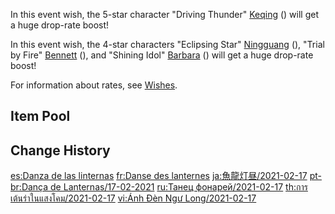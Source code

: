 {{Wish
|name              = Dance of Lanterns 2021-02-17
|image             = Dance of Lanterns 2021-02-17.png
|type              = Character Event
|duration          = event
|time_start        = 2021-02-17 18:00:00
|time_end          = 2021-03-02 15:59:59
|link              = https://genshin.hoyoverse.com/en/news/detail/8617
|preceding         = Invitation to Mundane Life/2021-02-03
|succeeding        = Moment of Bloom/2021-03-02
|alongside         = Epitome Invocation/2021-02-03
|alongside2        = Epitome Invocation/2021-02-23
}}
In this event wish, the 5-star character "Driving Thunder" [[Keqing]] ({{Electro}}) will get a huge drop-rate boost!

In this event wish, the 4-star characters "Eclipsing Star" [[Ningguang]] ({{Geo}}), "Trial by Fire" [[Bennett]] ({{Pyro}}), and "Shining Idol" [[Barbara]] ({{Hydro}}) will get a huge drop-rate boost!

For information about rates, see [[Wishes]].

==Item Pool==
{{Wish Pool
|^Keqing
|^Ningguang
|^Bennett
|^Barbara
|Diluc
|Jean
|Mona
|Qiqi
|Beidou
|Chongyun
|Diona
|Fischl
|Noelle
|Razor
|Sucrose
|Xiangling
|Xingqiu
|Xinyan
|Dragon's Bane
|Eye of Perception
|Favonius Codex
|Favonius Greatsword
|Favonius Lance
|Favonius Sword
|Favonius Warbow
|Lion's Roar
|Rainslasher
|Rust
|Sacrificial Bow
|Sacrificial Fragments
|Sacrificial Greatsword
|Sacrificial Sword
|The Bell
|The Flute
|The Stringless
|The Widsith
|Black Tassel
|Bloodtainted Greatsword
|Cool Steel
|Debate Club
|Emerald Orb
|Ferrous Shadow
|Harbinger of Dawn
|Magic Guide
|Raven Bow
|Sharpshooter's Oath
|Skyrider Sword
|Slingshot
|Thrilling Tales of Dragon Slayers
}}

==Change History==
{{Change History|1.3}}

[[es:Danza de las linternas]]
[[fr:Danse des lanternes]]
[[ja:魚龍灯昼/2021-02-17]]
[[pt-br:Dança de Lanternas/17-02-2021]]
[[ru:Танец фонарей/2021-02-17]]
[[th:การเต้นรำในแสงโคม/2021-02-17]]
[[vi:Ánh Đèn Ngư Long/2021-02-17]]